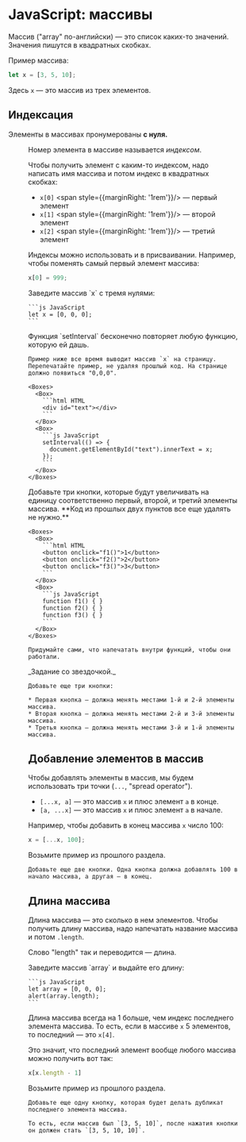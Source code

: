 
# JavaScript: массивы

Массив ("array" по-английски) — это список каких-то значений. Значения пишутся в квадратных скобках.

Пример массива:

```js JavaScript
let x = [3, 5, 10];
```

Здесь `x` — это массив из трех элементов.

## Индексация

Элементы в массивах пронумерованы **с нуля.**

<Figure image="/indexing.png" />

Номер элемента в массиве называется _индексом_.

Чтобы получить элемент с каким-то индексом, надо написать имя массива и потом индекс в квадратных скобках:

* `x[0]` <span style={{marginRight: '1rem'}}/> — первый элемент
* `x[1]` <span style={{marginRight: '1rem'}}/> — второй элемент
* `x[2]` <span style={{marginRight: '1rem'}}/> — третий элемент

Индексы можно использовать и в присваивании. Например, чтобы поменять самый первый элемент массива:

```js JavaScript
x[0] = 999;
```

<Exercise>
  <Step>
    Заведите массив `x` с тремя нулями:

    ```js JavaScript
    let x = [0, 0, 0];
    ```
  </Step>
  <Step>
    Функция `setInterval` бесконечно повторяет любую функцию, которую ей дашь.
    
    Пример ниже все время выводит массив `x` на страницу. Перепечатайте пример, не удаляя прошлый код. На странице должно появиться "0,0,0".

    <Boxes>
      <Box>
        ```html HTML
        <div id="text"></div>
        ```
      </Box>
      <Box>
        ```js JavaScript
        setInterval(() => {
          document.getElementById("text").innerText = x;
        });
        ```
      </Box>
    </Boxes>
  </Step>
  <Step>
    Добавьте три кнопки, которые будут увеличивать на единицу соответственно первый, второй, и третий элементы массива. **Код из прошлых двух пунктов все еще удалять не нужно.**

    <Boxes>
      <Box>
        ```html HTML
        <button onclick="f1()">1</button>
        <button onclick="f2()">2</button>
        <button onclick="f3()">3</button>
        ```
      </Box>
      <Box>
        ```js JavaScript
        function f1() { }
        function f2() { }
        function f3() { }
        ```
      </Box>
    </Boxes>

    Придумайте сами, что напечатать внутри функций, чтобы они работали.
  </Step>
</Exercise>

<Exercise>
  <Step>
    _Задание со звездочкой._

    Добавьте еще три кнопки:
    
    * Первая кнопка — должна менять местами 1-й и 2-й элементы массива.
    * Вторая кнопка — должна менять местами 2-й и 3-й элементы массива.
    * Третья кнопка — должна менять местами 3-й и 1-й элементы массива.
  </Step>
</Exercise>

## Добавление элементов в массив

Чтобы добавлять элементы в массив, мы будем использовать три точки (`...`, "spread operator").

* `[...x, a]` — это массив `x` и плюс элемент `a` в конце.
* `[a, ...x]` — это массив `x` и плюс элемент `a` в начале.

Например, чтобы добавить в конец массива `x` число 100:

```js JavaScript
x = [...x, 100];
```

<Exercise>
  <Step>
    Возьмите пример из прошлого раздела.

    Добавьте еще две кнопки. Одна кнопка должна добавлять 100 в начало массива, а другая — в конец.
  </Step>
</Exercise>

## Длина массива

Длина массива — это сколько в нем элементов. Чтобы получить длину массива, надо напечатать название массива и потом `.length`.

Слово "length" так и переводится — длина.

<Exercise>
  <Step>
    Заведите массив `array` и выдайте его длину:
    
    ```js JavaScript
    let array = [0, 0, 0];
    alert(array.length);
    ```
  </Step>
</Exercise>

Длина массива всегда на 1 больше, чем индекс последнего элемента массива. То есть, если в массиве `x` 5 элементов, то последний — это `x[4]`.

Это значит, что последний элемент вообще любого массива можно получить вот так:

```js JavaScript
x[x.length - 1]
```

<Exercise>
  <Step>
    Возьмите пример из прошлого раздела.

    Добавьте еще одну кнопку, которая будет делать дубликат последнего элемента массива.
    
    То есть, если массив был `[3, 5, 10]`, после нажатия кнопки он должен стать `[3, 5, 10, 10]`.
  </Step>
</Exercise>